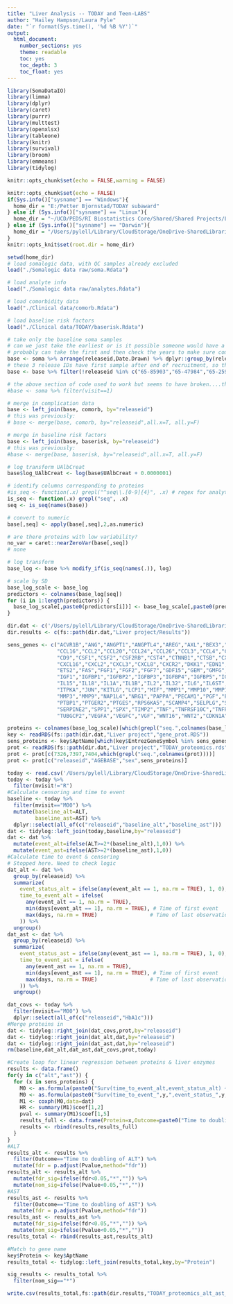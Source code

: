 ```yaml
---
title: "Liver Analysis -- TODAY and Teen-LABS"
author: "Hailey Hampson/Laura Pyle"
date: "`r format(Sys.time(), '%d %B %Y')`"
output:
  html_document:
    number_sections: yes
    theme: readable
    toc: yes
    toc_depth: 3
    toc_float: yes
---
```


```r
library(SomaDataIO)
library(limma)
library(dplyr)
library(caret)
library(purrr)
library(multtest)
library(openxlsx)
library(tableone)
library(knitr)
library(survival)
library(broom)
library(emmeans)
library(tidylog)

knitr::opts_chunk$set(echo = FALSE,warning = FALSE)

knitr::opts_chunk$set(echo = FALSE)
if(Sys.info()["sysname"] == "Windows"){
  home_dir = "E:/Petter Bjornstad/TODAY subaward"
} else if (Sys.info()["sysname"] == "Linux"){
  home_dir = "~/UCD/PEDS/RI Biostatistics Core/Shared/Shared Projects/Laura/Peds Endo/Petter Bjornstad/TODAY subaward/"
} else if (Sys.info()["sysname"] == "Darwin"){
  home_dir = "/Users/pylell/Library/CloudStorage/OneDrive-SharedLibraries-UW/Bjornstad/Biostatistics Core Shared Drive/TODAY subaward"
}
knitr::opts_knit$set(root.dir = home_dir)
```


```r
setwd(home_dir)
# load somalogic data, with QC samples already excluded
load("./Somalogic data raw/soma.Rdata")

# load analyte info
load("./Somalogic data raw/analytes.Rdata")

# load comorbidity data
load("./Clinical data/comorb.Rdata")

# load baseline risk factors
load("./Clinical data/TODAY/baserisk.Rdata")

# take only the baseline soma samples
# can we just take the earliest or is it possible someone would have a follow-up sample but not baseline?
# probably can take the first and then check the years to make sure compatible with TODAY
base <- soma %>% arrange(releaseid,Date.Drawn) %>% dplyr::group_by(releaseid) %>% dplyr::filter(row_number()==1)
# these 3 release IDs have first sample after end of recruitment, so they must be missing the baseline visit
base <- base %>% filter(!releaseid %in% c("65-85903","65-47984","65-25901"))

# the above section of code used to work but seems to have broken....this should accomplish the same thing?
#base <- soma %>% filter(visit==1)

# merge in complication data
base <- left_join(base, comorb, by="releaseid")
# this was previously:
# base <- merge(base, comorb, by="releaseid",all.x=T, all.y=F)

# merge in baseline risk factors
base <- left_join(base, baserisk, by="releaseid")
# this was previously:
#base <- merge(base, baserisk, by="releaseid",all.x=T, all.y=F)

# log transform UAlbCreat
base$log_UAlbCreat <- log(base$UAlbCreat + 0.0000001)

# identify columns corresponding to proteins
#is_seq <- function(.x) grepl("^seq\\.[0-9]{4}", .x) # regex for analytes
is_seq <- function(.x) grepl("seq", .x)
seq <- is_seq(names(base))

# convert to numeric
base[,seq] <- apply(base[,seq],2,as.numeric)

# are there proteins with low variability?
no_var = caret::nearZeroVar(base[,seq])
# none

# log transform
base_log <- base %>% modify_if(is_seq(names(.)), log)

# scale by SD
base_log_scale <- base_log
predictors <- colnames(base_log[seq])
for (i in 1:length(predictors)) {
  base_log_scale[,paste0(predictors[i])] <- base_log_scale[,paste0(predictors[i])]/sd(unlist(base_log[,paste0(predictors[i])]))
}

dir.dat <- c('/Users/pylell/Library/CloudStorage/OneDrive-SharedLibraries-UW/Melissa Leroux - Tommerdahl Bjornstad Files')
dir.results <- c(fs::path(dir.dat,"Liver project/Results"))
```

```r
sens_genes <- c("ACVR1B","ANG","ANGPT1","ANGPTL4","AREG","AXL","BEX3","BMP2","BMP6","C3","CCL1","CCL13",
                "CCL16","CCL2","CCL20","CCL24","CCL26","CCL3","CCL4","CCL5","CCL7","CCL8","CD55",
                "CD9","CSF1","CSF2","CSF2RB","CST4","CTNNB1","CTSB","CXCL1","CXCL10","CXCL12",
                "CXCL16","CXCL2","CXCL3","CXCL8","CXCR2","DKK1","EDN1","EGF","EGFR","EREG","ESM1",
                "ETS2","FAS","FGF1","FGF2","FGF7","GDF15","GEM","GMFG","HGF","HMGB1","ICAM1","ICAM3",
                "IGF1","IGFBP1","IGFBP2","IGFBP3","IGFBP4","IGFBP5","IGFBP6","IGFBP7","IL10","IL13",
                "IL15","IL18","IL1A","IL1B","IL2","IL32","IL6","IL6ST","IL7","INHA","IQGAP2","ITGA2",
                "ITPKA","JUN","KITLG","LCP1","MIF","MMP1","MMP10","MMP12","MMP13","MMP14","MMP2",
                "MMP3","MMP9","NAP1L4","NRG1","PAPPA","PECAM1","PGF","PIGF","PLAT","PLAU","PLAUR",
                "PTBP1","PTGER2","PTGES","RPS6KA5","SCAMP4","SELPLG","SEMA3F","SERPINB4","SERPINE1",
                "SERPINE2","SPP1","SPX","TIMP2","TNF","TNFRSF10C","TNFRSF11B","TNFRSF1A","TNFRSF1B",
                "TUBGCP2","VEGFA","VEGFC","VGF","WNT16","WNT2","CDKN1A")

proteins <- colnames(base_log_scale)[which(grepl("seq.",colnames(base_log_scale)))]
key <- readRDS(fs::path(dir.dat,"Liver project","gene_prot.RDS"))
sens_proteins <- key$AptName[which(key$EntrezGeneSymbol %in% sens_genes)]
prot <- readRDS(fs::path(dir.dat,"Liver project","TODAY_proteomics.rds"))
prot <- prot[c(7326,7397,7404,which(grepl("seq.",colnames(prot))))] 
prot <- prot[c("releaseid","AGEBASE","sex",sens_proteins)]

today <- read.csv('/Users/pylell/Library/CloudStorage/OneDrive-SharedLibraries-UW/Bjornstad/Biostatistics Core Shared Drive/TODAY subaward/Clinical data/TODAY/CBL.csv') # length(unique(today$releaseid)) - 699 ids
today <- today %>%
  filter(mvisit!="R")
#Calculate censoring and time to event
baseline <- today %>% 
  filter(mvisit=="M00") %>% 
  mutate(baseline_alt=ALT,
         baseline_ast=AST) %>% 
  dplyr::select(all_of(c("releaseid","baseline_alt","baseline_ast"))) 
dat <- tidylog::left_join(today,baseline,by="releaseid")
dat <- dat %>% 
  mutate(event_alt=ifelse(ALT>=2*(baseline_alt),1,0)) %>% 
  mutate(event_ast=ifelse(AST>=2*(baseline_ast),1,0)) 
#Calculate time to event & censoring
# Stopped here. Need to check logic 
dat_alt <- dat %>% 
  group_by(releaseid) %>%
  summarize(
    event_status_alt = ifelse(any(event_alt == 1, na.rm = TRUE), 1, 0), # 1 if event occurred, 0 if censored
    time_to_event_alt = ifelse(
      any(event_alt == 1, na.rm = TRUE), 
      min(days[event_alt == 1], na.rm = TRUE), # Time of first event
      max(days, na.rm = TRUE)                 # Time of last observation (censoring)
    )) %>% 
  ungroup()
dat_ast <- dat %>% 
  group_by(releaseid) %>%
  summarize(
    event_status_ast = ifelse(any(event_ast == 1, na.rm = TRUE), 1, 0), # 1 if event occurred, 0 if censored
    time_to_event_ast = ifelse(
      any(event_ast == 1, na.rm = TRUE), 
      min(days[event_ast == 1], na.rm = TRUE), # Time of first event
      max(days, na.rm = TRUE)                 # Time of last observation (censoring)
    )) %>% 
  ungroup()

dat_covs <- today %>% 
  filter(mvisit=="M00") %>% 
  dplyr::select(all_of(c("releaseid","HbA1c")))
#Merge proteins in 
dat <- tidylog::right_join(dat_covs,prot,by="releaseid")
dat <- tidylog::right_join(dat_alt,dat,by="releaseid")
dat <- tidylog::right_join(dat_ast,dat,by="releaseid")
rm(baseline,dat_alt,dat_ast,dat_covs,prot,today)

#Create loop for linear regression between proteins & liver enzymes
results <- data.frame()
for(y in c("alt","ast")) {
  for (x in sens_proteins) {
    M0 <- as.formula(paste0("Surv(time_to_event_alt,event_status_alt) ~ ",x,"+HbA1c+sex+AGEBASE"))
    M0 <- as.formula(paste0("Surv(time_to_event_",y,",event_status_",y,") ~ ",x))
    M1 <- coxph(M0,data=dat)
    HR <- summary(M1)$coef[1,2]
    pval <- summary(M1)$coef[1,5]
    results_full <- data.frame(Protein=x,Outcome=paste0("Time to doubling of ",str_to_upper(y)),HR=HR,Pvalue=pval)
    results <- rbind(results,results_full)
  }
}
#ALT
results_alt <- results %>%
  filter(Outcome=="Time to doubling of ALT") %>% 
  mutate(fdr = p.adjust(Pvalue,method="fdr"))
results_alt <- results_alt %>%
  mutate(fdr_sig=ifelse(fdr<0.05,"*","")) %>%
  mutate(nom_sig=ifelse(Pvalue<0.05,"*","")) 
#AST
results_ast <- results %>%
  filter(Outcome=="Time to doubling of AST") %>% 
  mutate(fdr = p.adjust(Pvalue,method="fdr"))
results_ast <- results_ast %>%
  mutate(fdr_sig=ifelse(fdr<0.05,"*","")) %>%
  mutate(nom_sig=ifelse(Pvalue<0.05,"*","")) 
results_total <- rbind(results_ast,results_alt)

#Match to gene name
key$Protein <- key$AptName
results_total <- tidylog::left_join(results_total,key,by="Protein")

sig_results <- results_total %>% 
  filter(nom_sig=="*")

write.csv(results_total,fs::path(dir.results,"TODAY_proteomics_alt_ast_unadjusted.csv"))
```